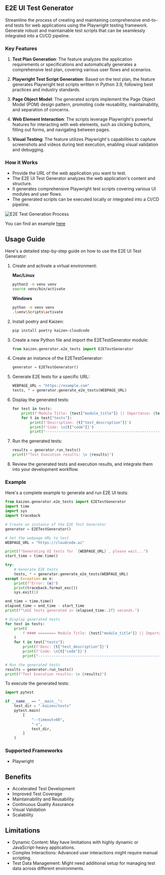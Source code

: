 ## E2E UI Test Generator

Streamline the process of creating and maintaining comprehensive end-to-end tests for web applications using the Playwright testing framework.  
Generate robust and maintainable test scripts that can be seamlessly integrated into a CI/CD pipeline.

### Key Features

1. **Test Plan Generation**: The feature analyzes the application requirements or specifications and automatically generates a comprehensive test plan, covering various user flows and scenarios.

2. **Playwright Test Script Generation**: Based on the test plan, the feature generates Playwright test scripts written in Python 3.9, following best practices and industry standards.

3. **Page Object Model**: The generated scripts implement the Page Object Model (POM) design pattern, promoting code reusability, maintainability, and separation of concerns.

4. **Web Element Interaction**: The scripts leverage Playwright's powerful features for interacting with web elements, such as clicking buttons, filling out forms, and navigating between pages.

5. **Visual Testing**: The feature utilizes Playwright's capabilities to capture screenshots and videos during test execution, enabling visual validation and debugging.

### How it Works

- Provide the URL of the web application you want to test.
- The E2E UI Test Generator analyzes the web application's content and structure.
- It generates comprehensive Playwright test scripts covering various UI modules and user flows.
- The generated scripts can be executed locally or integrated into a CI/CD pipeline.

![E2E Test Generation Process](/e2e_test_generation_process.png)

You can find an example [here](https://github.com/Cloud-Code-AI/kaizen/tree/main/examples/e2e_test)

## Usage Guide

Here's a detailed step-by-step guide on how to use the E2E UI Test Generator:

1. Create and activate a virtual environment:

   **Mac/Linux**

   ```bash
   python3 -m venv venv
   source venv/bin/activate
   ```

   **Windows**

   ```bash
   python -m venv venv
   .\venv\Scripts\activate
   ```

2. Install poetry and Kaizen:

   ```bash
   pip install poetry kaizen-cloudcode
   ```

3. Create a new Python file and import the E2ETestGenerator module:

   ```python
   from kaizen.generator.e2e_tests import E2ETestGenerator
   ```

4. Create an instance of the E2ETestGenerator:

   ```python
   generator = E2ETestGenerator()
   ```

5. Generate E2E tests for a specific URL:

   ```python
   WEBPAGE_URL = "https://example.com"
   tests, * = generator.generate_e2e_tests(WEBPAGE_URL)
   ```

6. Display the generated tests:

   ```python
   for test in tests:
       print(f'Module Title: {test["module_title"]} || Importance: {test["importance"]}')
       for t in test["tests"]:
           print(f'Description: {t["test_description"]}')
           print(f'Code: \n{t["code"]}')
           print("-----------------------------------------------------------")
   ```

7. Run the generated tests:

   ```python
   results = generator.run_tests()
   print(f"Test Execution results: \n {results}")
   ```

8. Review the generated tests and execution results, and integrate them into your development workflow.

### Example

Here's a complete example to generate and run E2E UI tests:

```python
from kaizen.generator.e2e_tests import E2ETestGenerator
import time
import sys
import traceback

# Create an instance of the E2E Test Generator
generator = E2ETestGenerator()

# Set the webpage URL to test
WEBPAGE_URL = "https://cloudcode.ai"

print(f"Generating UI tests for `{WEBPAGE_URL}`, please wait...")
start_time = time.time()

try:
    # Generate E2E tests
    tests, * = generator.generate_e2e_tests(WEBPAGE_URL)
except Exception as e:
    print(f"Error: {e}")
    print(traceback.format_exc())
    sys.exit(1)

end_time = time.time()
elapsed_time = end_time - start_time
print(f"\nUI tests generated in {elapsed_time:.2f} seconds.")

# Display generated tests
for test in tests:
    print(
        f'#### ======== Module Title: {test["module_title"]} || Importance: {test["importance"]} ========== ####'
    )
    for t in test["tests"]:
        print(f'Desc: {t["test_description"]}')
        print(f'Code: \n{t["code"]}')
        print("-----------------------------------------------------------")

# Run the generated tests
results = generator.run_tests()
print(f"Test Execution results: \n {results}")
```

To execute the generated tests:

```python
import pytest

if __name__ == "__main__":
    test_dir = ".kaizen/tests"
    pytest.main(
        [
            "--timeout=60",
            "-v",
            test_dir,
        ]
    )
```

### Supported Frameworks

- Playwright

## Benefits

- Accelerated Test Development
- Improved Test Coverage
- Maintainability and Reusability
- Continuous Quality Assurance
- Visual Validation
- Scalability

## Limitations

- Dynamic Content: May have limitations with highly dynamic or JavaScript-heavy applications.
- Complex Interactions: Advanced user interactions might require manual scripting.
- Test Data Management: Might need additional setup for managing test data across different environments.